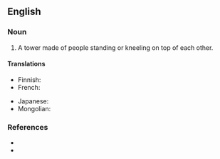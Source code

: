 {{also|human-pyramid}}
==English==

===Noun===
{{en-noun}}

# A tower made of people standing or kneeling on top of each other.

====Translations====
{{trans-top|tower made of people}}
* Finnish: {{t|fi|ihmispyramidi}}
* French: {{t+|fr|pyramide humaine|f}}
{{trans-mid}}
* Japanese: {{t|ja|人間ピラミッド|tr=ningen piramiddo}}
* Mongolian: {{t|mn|хүн пирамид|sc=Cyrl}}
{{trans-bottom}}

===References===
* {{pedia}}
* {{comcatlite|human pyramids}}